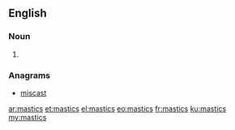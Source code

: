 ==English==

===Noun===
{{head|en|plural}}

# {{plural of|mastic|lang=en|nocat=1}}

===Anagrams===
* [[miscast#English|miscast]]

[[ar:mastics]]
[[et:mastics]]
[[el:mastics]]
[[eo:mastics]]
[[fr:mastics]]
[[ku:mastics]]
[[my:mastics]]